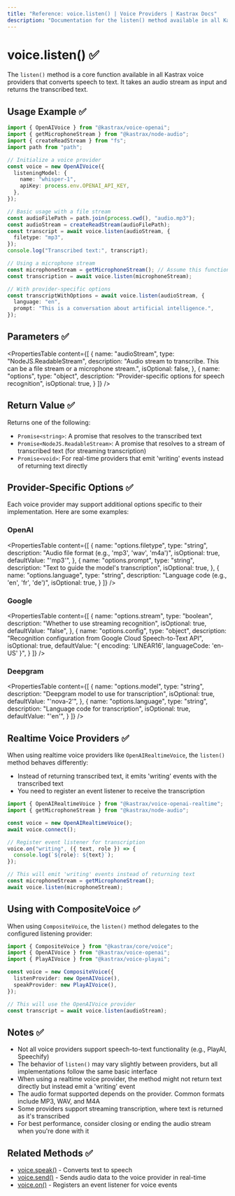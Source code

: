 ```yaml
---
title: "Reference: voice.listen() | Voice Providers | Kastrax Docs"
description: "Documentation for the listen() method available in all Kastrax voice providers, which converts speech to text."
---
```


# voice.listen() ✅

The `listen()` method is a core function available in all Kastrax voice providers that converts speech to text. It takes an audio stream as input and returns the transcribed text.

## Usage Example ✅

```typescript
import { OpenAIVoice } from "@kastrax/voice-openai";
import { getMicrophoneStream } from "@kastrax/node-audio";
import { createReadStream } from "fs";
import path from "path";

// Initialize a voice provider
const voice = new OpenAIVoice({
  listeningModel: {
    name: "whisper-1",
    apiKey: process.env.OPENAI_API_KEY,
  },
});

// Basic usage with a file stream
const audioFilePath = path.join(process.cwd(), "audio.mp3");
const audioStream = createReadStream(audioFilePath);
const transcript = await voice.listen(audioStream, {
  filetype: "mp3",
});
console.log("Transcribed text:", transcript);

// Using a microphone stream
const microphoneStream = getMicrophoneStream(); // Assume this function gets audio input
const transcription = await voice.listen(microphoneStream);

// With provider-specific options
const transcriptWithOptions = await voice.listen(audioStream, {
  language: "en",
  prompt: "This is a conversation about artificial intelligence.",
});
```

## Parameters ✅

<PropertiesTable
  content={[
    {
      name: "audioStream",
      type: "NodeJS.ReadableStream",
      description: "Audio stream to transcribe. This can be a file stream or a microphone stream.",
      isOptional: false,
    },
    {
      name: "options",
      type: "object",
      description: "Provider-specific options for speech recognition",
      isOptional: true,
    }
  ]}
/>

## Return Value ✅

Returns one of the following:
- `Promise<string>`: A promise that resolves to the transcribed text
- `Promise<NodeJS.ReadableStream>`: A promise that resolves to a stream of transcribed text (for streaming transcription)
- `Promise<void>`: For real-time providers that emit 'writing' events instead of returning text directly

## Provider-Specific Options ✅

Each voice provider may support additional options specific to their implementation. Here are some examples:

### OpenAI

<PropertiesTable
  content={[
    {
      name: "options.filetype",
      type: "string",
      description: "Audio file format (e.g., 'mp3', 'wav', 'm4a')",
      isOptional: true,
      defaultValue: "'mp3'",
    },
    {
      name: "options.prompt",
      type: "string",
      description: "Text to guide the model's transcription",
      isOptional: true,
    },
    {
      name: "options.language",
      type: "string",
      description: "Language code (e.g., 'en', 'fr', 'de')",
      isOptional: true,
    }
  ]}
/>

### Google

<PropertiesTable
  content={[
    {
      name: "options.stream",
      type: "boolean",
      description: "Whether to use streaming recognition",
      isOptional: true,
      defaultValue: "false",
    },
    {
      name: "options.config",
      type: "object",
      description: "Recognition configuration from Google Cloud Speech-to-Text API",
      isOptional: true,
      defaultValue: "{ encoding: 'LINEAR16', languageCode: 'en-US' }",
    }
  ]}
/>

### Deepgram

<PropertiesTable
  content={[
    {
      name: "options.model",
      type: "string",
      description: "Deepgram model to use for transcription",
      isOptional: true,
      defaultValue: "'nova-2'",
    },
    {
      name: "options.language",
      type: "string",
      description: "Language code for transcription",
      isOptional: true,
      defaultValue: "'en'",
    }
  ]}
/>

## Realtime Voice Providers ✅

When using realtime voice providers like `OpenAIRealtimeVoice`, the `listen()` method behaves differently:

- Instead of returning transcribed text, it emits 'writing' events with the transcribed text
- You need to register an event listener to receive the transcription

```typescript
import { OpenAIRealtimeVoice } from "@kastrax/voice-openai-realtime";
import { getMicrophoneStream } from "@kastrax/node-audio";

const voice = new OpenAIRealtimeVoice();
await voice.connect();

// Register event listener for transcription
voice.on("writing", ({ text, role }) => {
  console.log(`${role}: ${text}`);
});

// This will emit 'writing' events instead of returning text
const microphoneStream = getMicrophoneStream();
await voice.listen(microphoneStream);
```

## Using with CompositeVoice ✅

When using `CompositeVoice`, the `listen()` method delegates to the configured listening provider:

```typescript
import { CompositeVoice } from "@kastrax/core/voice";
import { OpenAIVoice } from "@kastrax/voice-openai";
import { PlayAIVoice } from "@kastrax/voice-playai";

const voice = new CompositeVoice({
  listenProvider: new OpenAIVoice(),
  speakProvider: new PlayAIVoice(),
});

// This will use the OpenAIVoice provider
const transcript = await voice.listen(audioStream);
```

## Notes ✅

- Not all voice providers support speech-to-text functionality (e.g., PlayAI, Speechify)
- The behavior of `listen()` may vary slightly between providers, but all implementations follow the same basic interface
- When using a realtime voice provider, the method might not return text directly but instead emit a 'writing' event
- The audio format supported depends on the provider. Common formats include MP3, WAV, and M4A
- Some providers support streaming transcription, where text is returned as it's transcribed
- For best performance, consider closing or ending the audio stream when you're done with it

## Related Methods ✅

- [voice.speak()](./voice.speak) - Converts text to speech
- [voice.send()](./voice.send) - Sends audio data to the voice provider in real-time
- [voice.on()](./voice.on) - Registers an event listener for voice events
